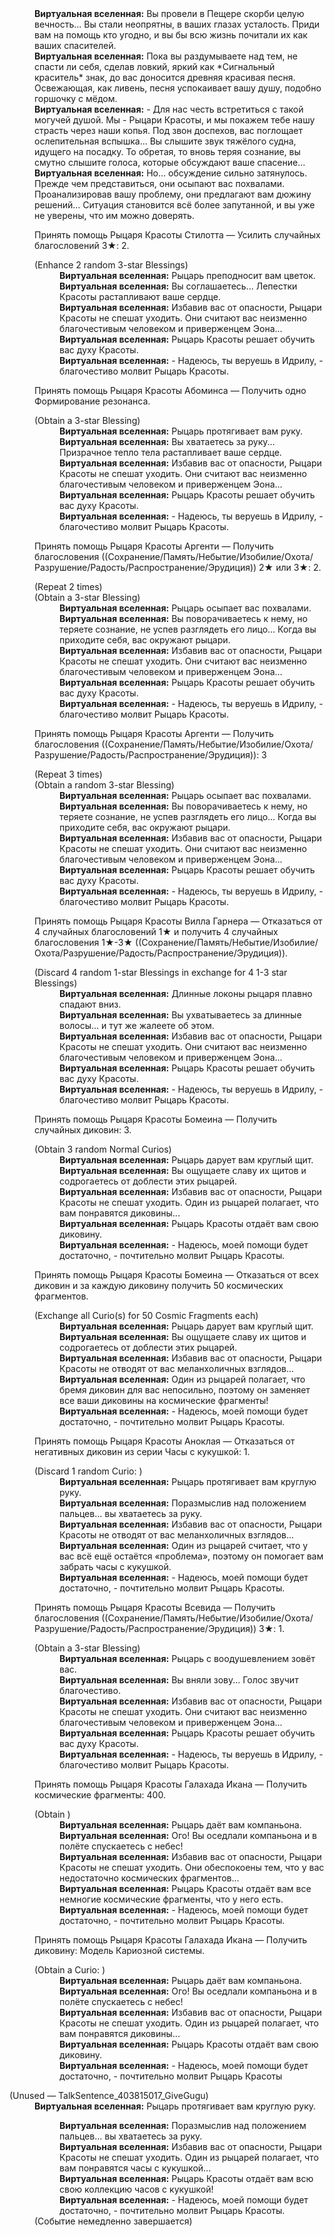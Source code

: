 {{Диалог Начало}}
:'''Виртуальная вселенная:''' Вы провели в Пещере скорби целую вечность... Вы стали неопрятны, в ваших глазах усталость. Приди вам на помощь кто угодно, и вы бы всю жизнь почитали их как ваших спасителей.
:'''Виртуальная вселенная:''' Пока вы раздумываете над тем, не спасти ли себя, сделав ловкий, яркий как *Сигнальный краситель* знак, до вас доносится древняя красивая песня. Освежающая, как ливень, песня успокаивает вашу душу, подобно горшочку с мёдом.
:'''Виртуальная вселенная:''' - Для нас честь встретиться с такой могучей душой. Мы - Рыцари Красоты, и мы покажем тебе нашу страсть через наши копья. Под звон доспехов, вас поглощает ослепительная вспышка... Вы слышите звук тяжёлого судна, идущего на посадку. То обретая, то вновь теряя сознание, вы смутно слышите голоса, которые обсуждают ваше спасение...
:'''Виртуальная вселенная:''' Но... обсуждение сильно затянулось. Прежде чем представиться, они осыпают вас похвалами. Проанализировав вашу проблему, они предлагают вам дюжину решений... Ситуация становится всё более запутанной, и вы уже не уверены, что им можно доверять.
:{{Диалог|Звезда}} Принять помощь Рыцаря Красоты Стилотта &mdash; Усилить случайных благословений 3★: 2.
:;(Enhance 2 random 3-star Blessings)
::'''Виртуальная вселенная:''' Рыцарь преподносит вам цветок.
::'''Виртуальная вселенная:''' Вы соглашаетесь... Лепестки Красоты растапливают ваше сердце.
::'''Виртуальная вселенная:''' Избавив вас от опасности, Рыцари Красоты не спешат уходить. Они считают вас неизменно благочестивым человеком и приверженцем Эона...
::'''Виртуальная вселенная:''' Рыцарь Красоты решает обучить вас духу Красоты.
::'''Виртуальная вселенная:''' - Надеюсь, ты веруешь в Идрилу, - благочестиво молвит Рыцарь Красоты.
:{{Диалог|Звезда}} Принять помощь Рыцаря Красоты Абоминса &mdash; Получить одно Формирование резонанса.
:;(Obtain a 3-star Blessing)
::'''Виртуальная вселенная:''' Рыцарь протягивает вам руку.
::'''Виртуальная вселенная:''' Вы хватаетесь за руку... Призрачное тепло тела растапливает ваше сердце.
::'''Виртуальная вселенная:''' Избавив вас от опасности, Рыцари Красоты не спешат уходить. Они считают вас неизменно благочестивым человеком и приверженцем Эона...
::'''Виртуальная вселенная:''' Рыцарь Красоты решает обучить вас духу Красоты.
::'''Виртуальная вселенная:''' - Надеюсь, ты веруешь в Идрилу, - благочестиво молвит Рыцарь Красоты.
:{{Диалог|Звезда}} Принять помощь Рыцаря Красоты Аргенти &mdash; Получить благословения ((Сохранение/Память/Небытие/Изобилие/Охота/Разрушение/Радость/Распространение/Эрудиция)) 2★ или 3★: 2.
:;(Repeat 2 times)
:;(Obtain a 3-star Blessing)
::'''Виртуальная вселенная:''' Рыцарь осыпает вас похвалами.
::'''Виртуальная вселенная:''' Вы поворачиваетесь к нему, но теряете сознание, не успев разглядеть его лицо... Когда вы приходите себя, вас окружают рыцари.
::'''Виртуальная вселенная:''' Избавив вас от опасности, Рыцари Красоты не спешат уходить. Они считают вас неизменно благочестивым человеком и приверженцем Эона...
::'''Виртуальная вселенная:''' Рыцарь Красоты решает обучить вас духу Красоты.
::'''Виртуальная вселенная:''' - Надеюсь, ты веруешь в Идрилу, - благочестиво молвит Рыцарь Красоты.
:{{Диалог|Звезда}} Принять помощь Рыцаря Красоты Аргенти &mdash; Получить благословения ((Сохранение/Память/Небытие/Изобилие/Охота/Разрушение/Радость/Распространение/Эрудиция)): 3
:;(Repeat 3 times)
:;(Obtain a random 3-star Blessing)
::'''Виртуальная вселенная:''' Рыцарь осыпает вас похвалами.
::'''Виртуальная вселенная:''' Вы поворачиваетесь к нему, но теряете сознание, не успев разглядеть его лицо... Когда вы приходите себя, вас окружают рыцари.
::'''Виртуальная вселенная:''' Избавив вас от опасности, Рыцари Красоты не спешат уходить. Они считают вас неизменно благочестивым человеком и приверженцем Эона...
::'''Виртуальная вселенная:''' Рыцарь Красоты решает обучить вас духу Красоты.
::'''Виртуальная вселенная:''' - Надеюсь, ты веруешь в Идрилу, - благочестиво молвит Рыцарь Красоты.
:{{Диалог|Звезда}} Принять помощь Рыцаря Красоты Вилла Гарнера &mdash; Отказаться от 4 случайных благословений 1★ и получить 4 случайных благословения 1★-3★ ((Сохранение/Память/Небытие/Изобилие/Охота/Разрушение/Радость/Распространение/Эрудиция)).
:;(Discard 4 random 1-star Blessings in exchange for 4 1-3 star Blessings)
::'''Виртуальная вселенная:''' Длинные локоны рыцаря плавно спадают вниз.
::'''Виртуальная вселенная:''' Вы ухватываетесь за длинные волосы... и тут же жалеете об этом.
::'''Виртуальная вселенная:''' Избавив вас от опасности, Рыцари Красоты не спешат уходить. Они считают вас неизменно благочестивым человеком и приверженцем Эона...
::'''Виртуальная вселенная:''' Рыцарь Красоты решает обучить вас духу Красоты.
::'''Виртуальная вселенная:''' - Надеюсь, ты веруешь в Идрилу, - благочестиво молвит Рыцарь Красоты.
:{{Диалог|Звезда}} Принять помощь Рыцаря Красоты Бомеина &mdash; Получить случайных диковин: 3.
:;(Obtain 3 random Normal Curios)
::'''Виртуальная вселенная:''' Рыцарь дарует вам круглый щит.
::'''Виртуальная вселенная:''' Вы ощущаете славу их щитов и содрогаетесь от доблести этих рыцарей.
::'''Виртуальная вселенная:''' Избавив вас от опасности, Рыцари Красоты не спешат уходить. Один из рыцарей полагает, что вам понравятся диковины...
::'''Виртуальная вселенная:''' Рыцарь Красоты отдаёт вам свою диковину.
::'''Виртуальная вселенная:''' - Надеюсь, моей помощи будет достаточно, - почтительно молвит Рыцарь Красоты.
:{{Диалог|Звезда}} Принять помощь Рыцаря Красоты Бомеина &mdash; Отказаться от всех диковин и за каждую диковину получить 50 космических фрагментов.
:;(Exchange all Curio(s) for 50 Cosmic Fragments each)
::'''Виртуальная вселенная:''' Рыцарь дарует вам круглый щит.
::'''Виртуальная вселенная:''' Вы ощущаете славу их щитов и содрогаетесь от доблести этих рыцарей.
::'''Виртуальная вселенная:''' Избавив вас от опасности, Рыцари Красоты не отводят от вас меланхоличных взглядов...
::'''Виртуальная вселенная:''' Один из рыцарей полагает, что бремя диковин для вас непосильно, поэтому он заменяет все ваши диковины на космические фрагменты!
::'''Виртуальная вселенная:''' - Надеюсь, моей помощи будет достаточно, - почтительно молвит Рыцарь Красоты.
:{{Диалог|Звезда}} Принять помощь Рыцаря Красоты Аноклая &mdash; Отказаться от негативных диковин из серии Часы с кукушкой: 1.
:;(Discard 1 random Curio&colon; {{Item|Cavity System Model|20|type=Curio}})
::'''Виртуальная вселенная:''' Рыцарь протягивает вам круглую руку.
::'''Виртуальная вселенная:''' Поразмыслив над положением пальцев... вы хватаетесь за руку.
::'''Виртуальная вселенная:''' Избавив вас от опасности, Рыцари Красоты не отводят от вас меланхоличных взглядов...
::'''Виртуальная вселенная:''' Один из рыцарей считает, что у вас всё ещё остаётся «проблема», поэтому он помогает вам забрать часы с кукушкой.
::'''Виртуальная вселенная:''' - Надеюсь, моей помощи будет достаточно, - почтительно молвит Рыцарь Красоты.
:{{Диалог|Звезда}} Принять помощь Рыцаря Красоты Всевида &mdash; Получить благословения ((Сохранение/Память/Небытие/Изобилие/Охота/Разрушение/Радость/Распространение/Эрудиция)) 3★: 1.
:;(Obtain a 3-star Blessing)
::'''Виртуальная вселенная:''' Рыцарь с воодушевлением зовёт вас.
::'''Виртуальная вселенная:''' Вы вняли зову... Голос звучит благочестиво.
::'''Виртуальная вселенная:''' Избавив вас от опасности, Рыцари Красоты не спешат уходить. Они считают вас неизменно благочестивым человеком и приверженцем Эона...
::'''Виртуальная вселенная:''' Рыцарь Красоты решает обучить вас духу Красоты.
::'''Виртуальная вселенная:''' - Надеюсь, ты веруешь в Идрилу, - благочестиво молвит Рыцарь Красоты.
:{{Диалог|Звезда}} Принять помощь Рыцаря Красоты Галахада Икана &mdash; Получить космические фрагменты: 400.
:;(Obtain {{Предмет|Космические фрагменты|20|x=400}})
::'''Виртуальная вселенная:''' Рыцарь даёт вам компаньона.
::'''Виртуальная вселенная:''' Ого! Вы оседлали компаньона и в полёте спускаетесь с небес!
::'''Виртуальная вселенная:''' Избавив вас от опасности, Рыцари Красоты не спешат уходить. Они обеспокоены тем, что у вас недостаточно космических фрагментов...
::'''Виртуальная вселенная:''' Рыцарь Красоты отдаёт вам все немногие космические фрагменты, что у него есть.
::'''Виртуальная вселенная:''' - Надеюсь, моей помощи будет достаточно, - почтительно молвит Рыцарь Красоты.
:{{Диалог|Звезда}} Принять помощь Рыцаря Красоты Галахада Икана &mdash; Получить диковину: Модель Кариозной системы.
:;(Obtain a Curio&colon; {{tx}}<!--ID: 31113-->)
::'''Виртуальная вселенная:''' Рыцарь даёт вам компаньона.
::'''Виртуальная вселенная:''' Ого! Вы оседлали компаньона и в полёте спускаетесь с небес!
::'''Виртуальная вселенная:''' Избавив вас от опасности, Рыцари Красоты не спешат уходить. Один из рыцарей полагает, что вам понравятся диковины...
::'''Виртуальная вселенная:''' Рыцарь Красоты отдаёт вам свою диковину.
::'''Виртуальная вселенная:''' - Надеюсь, моей помощи будет достаточно, - почтительно молвит Рыцарь Красоты

;(Unused &mdash; TalkSentence_403815017_GiveGugu)
:'''Виртуальная вселенная:''' Рыцарь протягивает вам круглую руку.
::'''Виртуальная вселенная:''' Поразмыслив над положением пальцев... вы хватаетесь за руку.
::'''Виртуальная вселенная:''' Избавив вас от опасности, Рыцари Красоты не спешат уходить. Один из рыцарей полагает, что вам понравятся часы с кукушкой...
::'''Виртуальная вселенная:''' Рыцарь Красоты отдаёт вам всю свою коллекцию часов с кукушкой!
::'''Виртуальная вселенная:''' - Надеюсь, моей помощи будет достаточно, - почтительно молвит Рыцарь Красоты.
:;(Событие немедленно завершается)
{{Диалог Конец}}